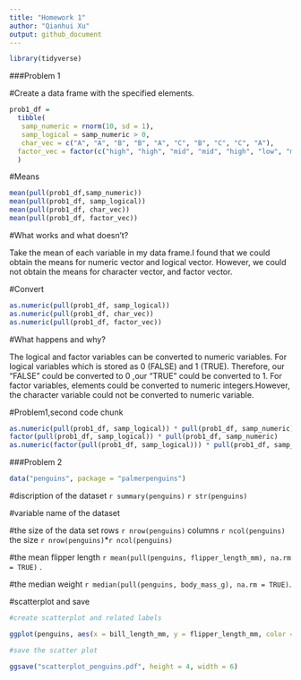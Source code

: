 ```yaml
---
title: "Homework 1"
author: "Qianhui Xu"
output: github_document
---
```



```r
library(tidyverse)
```

###Problem 1

#Create a data frame with the specified elements. 

```r
prob1_df = 
  tibble(
   samp_numeric = rnorm(10, sd = 1),
   samp_logical = samp_numeric > 0,
   char_vec = c("A", "A", "B", "B", "A", "C", "B", "C", "C", "A"),
  factor_vec = factor(c("high", "high", "mid", "mid", "high", "low", "mid", "low", "low", "high"))
  )
```

#Means
```r
mean(pull(prob1_df,samp_numeric))
mean(pull(prob1_df, samp_logical))
mean(pull(prob1_df, char_vec))
mean(pull(prob1_df, factor_vec))
```

#What works and what doesn't?

Take the mean of each variable in my data frame.I found that we could obtain the means for numeric vector and logical vector. However, we could not obtain the means for character vector, and factor vector. 

#Convert

```r
as.numeric(pull(prob1_df, samp_logical))
as.numeric(pull(prob1_df, char_vec))
as.numeric(pull(prob1_df, factor_vec))
```

#What happens and why?

The logical and factor variables can be converted to numeric variables. For logical variables which is stored as 0 (FALSE) and 1 (TRUE). Therefore, our "FALSE" could be converted to 0 ,our  "TRUE" could be converted to 1. For factor variables, elements could be converted to numeric integers.However, the character variable could not be converted to numeric variable.

#Problem1,second code chunk

```r
as.numeric(pull(prob1_df, samp_logical)) * pull(prob1_df, samp_numeric)
factor(pull(prob1_df, samp_logical)) * pull(prob1_df, samp_numeric)
as.numeric(factor(pull(prob1_df, samp_logical))) * pull(prob1_df, samp_numeric)
```

###Problem 2

```r
data("penguins", package = "palmerpenguins")
```
#discription of the dataset
`r summary(penguins)`
`r str(penguins)`

#variable name of the dataset

#the size of the data set
rows `r nrow(penguins)` 
columns `r ncol(penguins)`
the size `r nrow(penguins)`*`r ncol(penguins)`

#the mean flipper length
`r mean(pull(penguins, flipper_length_mm), na.rm = TRUE)` .

#the median weight 
`r median(pull(penguins, body_mass_g), na.rm = TRUE)`. 

#scatterplot and save
```r

#create scatterplot and related labels

ggplot(penguins, aes(x = bill_length_mm, y = flipper_length_mm, color = species)) +geom_point() + ggtitle("Scatter plot")

#save the scatter plot

ggsave("scatterplot_penguins.pdf", height = 4, width = 6)
```










